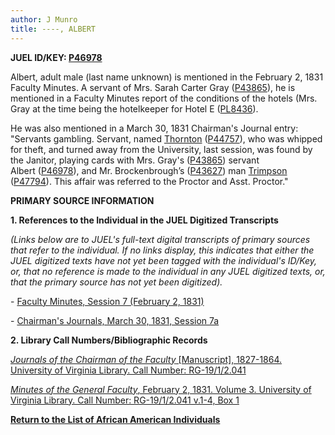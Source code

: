 ```yaml
---
author: J Munro
title: ----, ALBERT
---
```

**JUEL ID/KEY: [P46978](http://juel.iath.virginia.edu/public_person?person=46978 "P46978")**

Albert, adult male (last name unknown) is mentioned in the February 2, 1831 Faculty Minutes. A servant of Mrs. Sarah Carter Gray ([P43865](http://juel.iath.virginia.edu/public_person?person=43865 "P43865")), he is mentioned in a Faculty Minutes report of the conditions of the hotels (Mrs. Gray at the time being the hotelkeeper for Hotel E ([PL8436](http://juel.iath.virginia.edu/public_place?place=8436 "PL8436")). 

He was also mentioned in a March 30, 1831 Chairman's Journal entry: "Servants gambling. Servant, named [Thornton](http://juel.iath.virginia.edu/node/395 "Thornton") ([P44757](http://juel.iath.virginia.edu/public_person?person=P44757 "P44757")), who was whipped for theft, and turned away from the University, last session, was found by the Janitor, playing cards with Mrs. Gray's ([P43865](http://juel.iath.virginia.edu/public_person?person=P43865 "P43865")) servant Albert ([P46978](http://juel.iath.virginia.edu/public_person?person=P46978 "P46978")), and Mr. Brockenbrough’s ([P43627](http://juel.iath.virginia.edu/public_person?person=P43627 "P43627")) man [Trimpson](http://juel.iath.virginia.edu/node/834 "Trimpson") ([P47794](http://juel.iath.virginia.edu/public_person?person=P47794 "P47794")). This affair was referred to the Proctor and Asst. Proctor." 

**PRIMARY SOURCE INFORMATION** 

**1\. References to the Individual in the JUEL Digitized Transcripts**

_(Links below are to JUEL's full-text digital transcripts of primary sources that refer to the individual. If no links display, this indicates that either the JUEL digitized texts have not yet been tagged with the individual's ID/Key, or, that no reference is made to the individual in any JUEL digitized texts, or, that the primary source has not yet been digitized)._   

\- [Faculty Minutes, Session 7 (February 2, 1831)](http://juel.iath.virginia.edu/node/343?doc=/juel_display/faculty-minutes/Sessions/session-007 "Faculty Minutes") 

\- [Chairman's Journals, March 30, 1831, Session 7a](http://juel.iath.virginia.edu/node/343?doc=/juel_display/chairman-journal/Sessions/session-007a "Chairman's Journals Session 7a")

**2\. Library Call Numbers/Bibliographic Records**

[_Journals of the Chairman of the Faculty_ \[Manuscript\], 1827-1864. University of Virginia Library. Call Number: RG-19/1/2.041](http://search.lib.virginia.edu/catalog/u4005116 "Chairman's Journal")

[_Minutes of the General Faculty_, February 2, 1831. Volume 3. University of Virginia Library. Call Number: RG-19/1/2.041 v.1-4, Box 1](http://search.lib.virginia.edu/catalog/u3929405)

**[Return to the List of African American Individuals](http://juel.iath.virginia.edu/node/367 "Return to the List of African-American Individuals")**